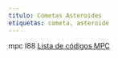 ```yaml
---
titulo: Cometas Asteroides
etiquetas: cometa, asteroide
---
```


mpc I88 <a href="http://www.minorplanetcenter.net/iau/lists/ObsCodesF.html" target="_blank" >Lista de códigos MPC</a>